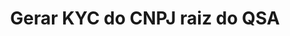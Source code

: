 ---
title: 'Gerar KYC do CNPJ raiz do QSA'
openapi: 'POST /v1/organizations/{organizationId}/holder/{holderId}/organizationQSA/{organizationQSAId}'
--- 